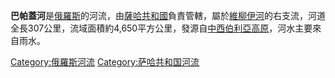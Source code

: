 '''巴帕蓋河'''是[[俄羅斯|俄羅斯]]的河流，由[[薩哈共和國|薩哈共和國]]負責管轄，屬於[[維柳伊河|維柳伊河]]的右支流，河道全長307公里，流域面積約4,650平方公里，發源自[[中西伯利亞高原|中西伯利亞高原]]，河水主要來自雨水。

{{Russia-geo-stub}}

[[Category:俄羅斯河流|Category:俄羅斯河流]]
[[Category:萨哈共和国河流|Category:萨哈共和国河流]]